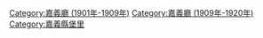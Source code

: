 [[Category:嘉義廳_(1901年-1909年)|Category:嘉義廳 (1901年-1909年)]]
[[Category:嘉義廳_(1909年-1920年)|Category:嘉義廳 (1909年-1920年)]]
[[Category:嘉義縣堡里|Category:嘉義縣堡里]]